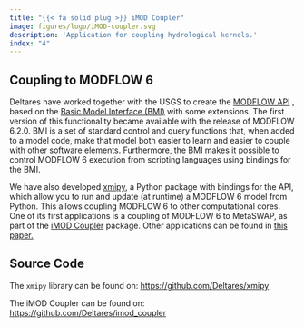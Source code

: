 ```yaml
---
title: "{{< fa solid plug >}} iMOD Coupler"
image: figures/logo/iMOD-coupler.svg
description: 'Application for coupling hydrological kernels.'
index: "4"
---
```


## Coupling to MODFLOW 6

Deltares have worked together with the USGS to create the [MODFLOW
API](https://www.sciencedirect.com/science/article/pii/S1364815221002991)
, based on the [Basic Model Interface
(BMI)](https://bmi-spec.readthedocs.io/en/latest/) with some extensions.
The first version of this functionality became available with the
release of MODFLOW 6.2.0. BMI is a set of standard control and query
functions that, when added to a model code, make that model both easier
to learn and easier to couple with other software elements. Furthermore,
the BMI makes it possible to control MODFLOW 6 execution from scripting
languages using bindings for the BMI.

We have also developed [xmipy](https://github.com/Deltares/xmipy), a
Python package with bindings for the API, which allow you to run and
update (at runtime) a MODFLOW 6 model from Python. This allows coupling
MODFLOW 6 to other computational cores. One of its first applications is
a coupling of MODFLOW 6 to MetaSWAP, as part of the [iMOD
Coupler](https://github.com/Deltares/imod_coupler) package. Other
applications can be found in [this
paper.](https://www.sciencedirect.com/science/article/pii/S1364815221002991)

## Source Code

The `xmipy` library can be found on:
<https://github.com/Deltares/xmipy>

The iMOD Coupler can be found on:
<https://github.com/Deltares/imod_coupler>
